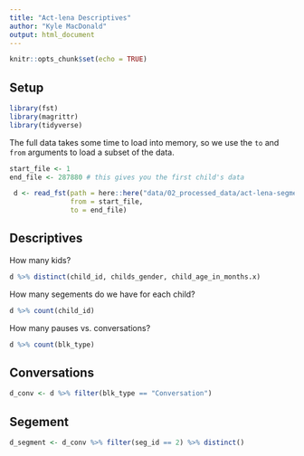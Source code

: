```yaml
---
title: "Act-lena Descriptives"
author: "Kyle MacDonald"
output: html_document
---
```


```r
knitr::opts_chunk$set(echo = TRUE)
```

## Setup

```r
library(fst)
library(magrittr)
library(tidyverse)
```

The full data takes some time to load into memory, so we use the `to` and `from` arguments to load a subset of the data.

```r
start_file <- 1
end_file <- 287880 # this gives you the first child's data

 d <- read_fst(path = here::here("data/02_processed_data/act-lena-segments.fst"),
               from = start_file,
               to = end_file)
```

## Descriptives

How many kids?

```r
d %>% distinct(child_id, childs_gender, child_age_in_months.x)
```

How many segements do we have for each child?

```r
d %>% count(child_id) 
```

How many pauses vs. conversations? 

```r
d %>% count(blk_type)
```

## Conversations

```r
d_conv <- d %>% filter(blk_type == "Conversation")
```

## Segement

```r
d_segment <- d_conv %>% filter(seg_id == 2) %>% distinct()
```





